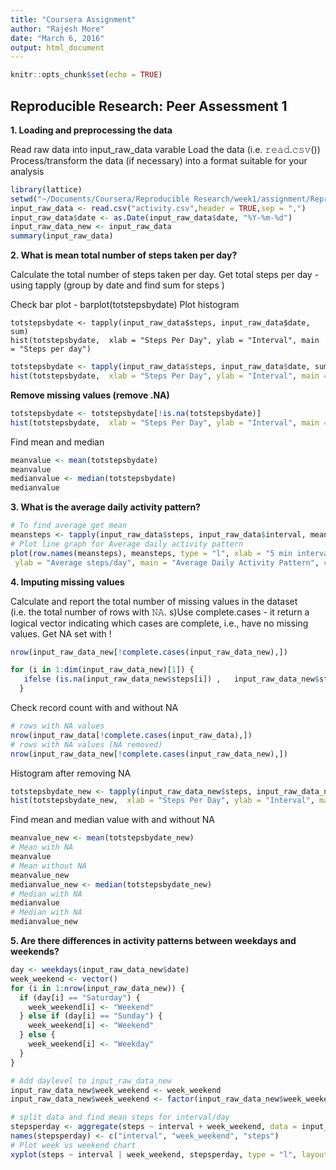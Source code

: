 ```yaml
---
title: "Coursera Assignment"
author: "Rajesh More"
date: "March 6, 2016"
output: html_document
---
```


```r
knitr::opts_chunk$set(echo = TRUE)
```

## Reproducible Research: Peer Assessment 1
**1. Loading and preprocessing the data**

Read raw data into input_raw_data varable
Load the data (i.e. 𝚛𝚎𝚊𝚍.𝚌𝚜𝚟())
Process/transform the data (if necessary) into a format suitable for your analysis

```r
library(lattice)
setwd("~/Documents/Coursera/Reproducible Research/week1/assignment/Reproducible-Research-Assignment-1")
input_raw_data <- read.csv("activity.csv",header = TRUE,sep = ",")
input_raw_data$date <- as.Date(input_raw_data$date, "%Y-%m-%d")
input_raw_data_new <- input_raw_data
summary(input_raw_data)
```

**2. What is mean total number of steps taken per day?**

Calculate the total number of steps taken per day. Get total steps per day - using tapply (group by date and find sum for steps  )

Check bar plot - barplot(totstepsbydate)
Plot histogram

```
totstepsbydate <- tapply(input_raw_data$steps, input_raw_data$date, sum)
hist(totstepsbydate,  xlab = "Steps Per Day", ylab = "Interval", main = "Steps per day")
```
``` r
totstepsbydate <- tapply(input_raw_data$steps, input_raw_data$date, sum)
hist(totstepsbydate,  xlab = "Steps Per Day", ylab = "Interval", main = "Steps per day")
```

**Remove missing values (remove .NA)**

```r
totstepsbydate <- totstepsbydate[!is.na(totstepsbydate)]
hist(totstepsbydate,  xlab = "Steps Per Day", ylab = "Interval", main = "Steps per day")
```

Find mean and median
```r
meanvalue <- mean(totstepsbydate)
meanvalue
medianvalue <- median(totstepsbydate)
medianvalue
```

**3. What is the average daily activity pattern?**
```r
# To find average get mean 
meansteps <- tapply(input_raw_data$steps, input_raw_data$interval, mean,na.rm = TRUE)
# Plot line graph for Average daily activity pattern
plot(row.names(meansteps), meansteps, type = "l", xlab = "5 min interval", 
 ylab = "Average steps/day", main = "Average Daily Activity Pattern", col = "dark blue", lwd = 2 )
```

**4. Imputing missing values**

Calculate and report the total number of missing values in the dataset (i.e. the total number of rows with 𝙽𝙰. s)Use complete.cases - it return a logical vector indicating which cases are complete, i.e., have no missing values.
Get NA set with !

```r
nrow(input_raw_data_new[!complete.cases(input_raw_data_new),])

for (i in 1:dim(input_raw_data_new)[1]) {
   ifelse (is.na(input_raw_data_new$steps[i]) ,   input_raw_data_new$steps[i] <- mean(meansteps) ,NA)
  }
```
Check record count with and without NA
```r
# rows with NA values
nrow(input_raw_data[!complete.cases(input_raw_data),])
# rows with NA values (NA removed)
nrow(input_raw_data_new[!complete.cases(input_raw_data_new),])
```
Histogram after removing NA
```r
totstepsbydate_new <- tapply(input_raw_data_new$steps, input_raw_data_new$date, sum)
hist(totstepsbydate_new,  xlab = "Steps Per Day", ylab = "Interval", main = "Steps per day")
```
Find mean and median value with and without NA
```r
meanvalue_new <- mean(totstepsbydate_new)
# Mean with NA
meanvalue
# Mean without NA
meanvalue_new
medianvalue_new <- median(totstepsbydate_new)
# Median with NA
medianvalue
# Median with NA
medianvalue_new
```

**5. Are there differences in activity patterns between weekdays and weekends?**

```r
day <- weekdays(input_raw_data_new$date)
week_weekend <- vector()
for (i in 1:nrow(input_raw_data_new)) {
  if (day[i] == "Saturday") {
    week_weekend[i] <- "Weekend"
  } else if (day[i] == "Sunday") {
    week_weekend[i] <- "Weekend"
  } else {
    week_weekend[i] <- "Weekday"
  }
}
```

```r
# Add daylevel to input_raw_data_new
input_raw_data_new$week_weekend <- week_weekend
input_raw_data_new$week_weekend <- factor(input_raw_data_new$week_weekend)

# split data and find mean steps for interval/day
stepsperday <- aggregate(steps ~ interval + week_weekend, data = input_raw_data_new, mean)
names(stepsperday) <- c("interval", "week_weekend", "steps")
# Plot week vs weekend chart
xyplot(steps ~ interval | week_weekend, stepsperday, type = "l", layout = c(1, 2),xlab = "interval", ylab = "steps")
```


